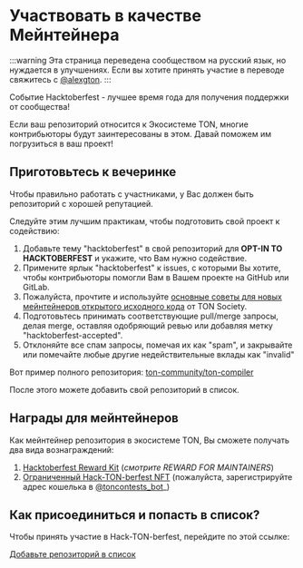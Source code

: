 # Участвовать в качестве Мейнтейнера

:::warning
Эта страница переведена сообществом на русский язык, но нуждается в улучшениях. Если вы хотите принять участие в переводе свяжитесь с [@alexgton](https://t.me/alexgton).
:::

Событие Hacktoberfest - лучшее время года для получения поддержки от сообщества!

Если ваш репозиторий относится к Экосистеме TON, многие контрибьюторы будут заинтересованы в этом. Давай поможем им погрузиться в ваш проект!

## Приготовьтесь к вечеринке

Чтобы правильно работать с участниками, у Вас должен быть репозиторий с хорошей репутацией.

Следуйте этим лучшим практикам, чтобы подготовить свой проект к содействию:

1. Добавьте тему "hacktoberfest" в свой репозиторий для **OPT-IN TO HACKTOBERFEST** и укажите, что Вам нужно содействие.
2. Примените ярлык "hacktoberfest" к issues, с которыми Вы хотите, чтобы контрибьюторы помогли Вам в Вашем проекте на GitHub или GitLab.
3. Пожалуйста, прочтите и используйте [основные советы для новых мейнтейнеров открытого исходного кода](https://blog.ton.org/essential-tips-for-new-open-source-maintainers) от TON Society.
4. Подготовьтесь принимать соответствующие pull/merge запросы, делая merge, оставляя одобряющий ревью или добавляя метку "hacktoberfest-accepted".
5. Отклоняйте все спам запросы, помечая их как "spam", и закрывайте или помечайте любые другие недействительные вклады как "invalid"

Вот пример полного репозитория: [ton-community/ton-compiler](https://github.com/ton-community/ton-compiler)

После этого можете добавить свой репозиторий в список.

## Награды для мейнтейнеров

Как мейнтейнер репозитория в экосистеме TON, Вы сможете получать два вида вознаграждений:

1. [Hacktoberfest Reward Kit](https://hacktoberfest.com/participation/#maintainers) (*смотрите REWARD FOR MAINTAINERS*)
2. [Ограниченный Hack-TON-berfest NFT](/v3/documentation/archive/hacktoberfest-2022#what-are-the-rewards) (пожалуйста, зарегистрируйте адрес кошелька в [@toncontests_bot](https://t.me/toncontests_bot)_)

## Как присоединиться и попасть в список?

Чтобы принять участие в Hack-TON-berfest, перейдите по этой ссылке:

<span className="DocsMarkdown--button-group-content">
  <a href="https://airtable.com/shrgXIgZdBKKX64NL"
     className="Button Button-is-docs-primary">
    Добавьте репозиторий в список
  </a>
</span>
